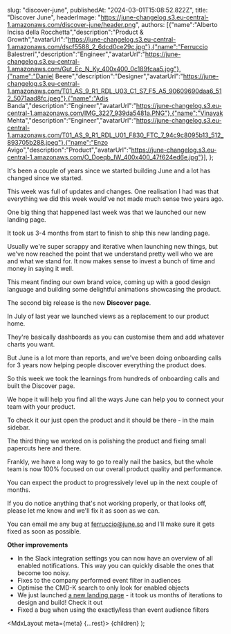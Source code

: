 
slug: "discover-june",
publishedAt: "2024-03-01T15:08:52.822Z",
title: "Discover June",
headerImage: "https://june-changelog.s3.eu-central-1.amazonaws.com/discover-june/header.png",
authors: [{"name":"Alberto Incisa della Rocchetta","description":"Product & Growth","avatarUrl":"https://june-changelog.s3.eu-central-1.amazonaws.com/dscf5588_2_6dcd0ce29c.jpg"},{"name":"Ferruccio Balestreri","description":"Engineer","avatarUrl":"https://june-changelog.s3.eu-central-1.amazonaws.com/Gut_Ec_N_Ky_400x400_0c189fcaa5.jpg"},{"name":"Daniel Beere","description":"Designer","avatarUrl":"https://june-changelog.s3.eu-central-1.amazonaws.com/T01_AS_9_R1_RDL_U03_C1_S7_F5_A5_90609690daa6_512_5071aad8fc.jpeg"},{"name":"Adis Banda","description":"Engineer","avatarUrl":"https://june-changelog.s3.eu-central-1.amazonaws.com/IMG_3227_939da5481a.PNG"},{"name":"Vinayak Mehta","description":"Engineer","avatarUrl":"https://june-changelog.s3.eu-central-1.amazonaws.com/T01_AS_9_R1_RDL_U01_F830_FTC_7_94c9c8095b13_512_893705b288.jpeg"},{"name":"Enzo Avigo","description":"Product","avatarUrl":"https://june-changelog.s3.eu-central-1.amazonaws.com/O_Doeqb_IW_400x400_47f624ed6e.jpg"}],
};

It's been a couple of years since we started building June and a lot has changed since we started.

This week was full of updates and changes. One realisation I had was that everything we did this week would've not made much sense two years ago.

One big thing that happened last week was that we launched our new landing page.

It took us 3-4 months from start to finish to ship this new landing page.

Usually we're super scrappy and iterative when launching new things, but we've now reached the point that we understand pretty well who we are and what we stand for. It now makes sense to invest a bunch of time and money in saying it well.

This meant finding our own brand voice, coming up with a good design language and building some delightful animations showcasing the product.

The second big release is the new **Discover page**.

In July of last year we launched views as a replacement to our product home.

They're basically dashboards as you can customise them and add whatever charts you want.

But June is a lot more than reports, and we've been doing onboarding calls for 3 years now helping people discover everything the product does.

So this week we took the learnings from hundreds of onboarding calls and built the Discover page.

We hope it will help you find all the ways June can help you to connect your team with your product.

To check it our just open the product and it should be there - in the main sidebar.

The third thing we worked on is polishing the product and fixing small papercuts here and there.

Frankly, we have a long way to go to really nail the basics, but the whole team is now 100% focused on our overall product quality and performance.

You can expect the product to progressively level up in the next couple of months.

If you do notice anything that's not working properly, or that looks off, please let me know and we'll fix it as soon as we can.

You can email me any bug at ferruccio@june.so and I'll make sure it gets fixed as soon as possible.

**Other improvements**

- In the Slack integration settings you can now have an overview of all enabled notifications. This way you can quickly disable the ones that become too noisy.
- Fixes to the company performed event filter in audiences
- Optimise the CMD-K search to only look for enabled objects
- We just launched [a new landing page](https://june.so) - it took us months of iterations to design and build! Check it out
- Fixed a bug when using the exactly/less than event audience filters

<MdxLayout meta={meta} {...rest}>
{children}
</MdxLayout>
);
